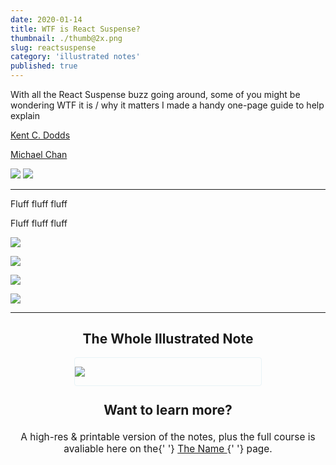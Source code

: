 ```yaml
---
date: 2020-01-14
title: WTF is React Suspense?
thumbnail: ./thumb@2x.png
slug: reactsuspense
category: 'illustrated notes'
published: true
---
```


<NotesContainer>

With all the React Suspense buzz going around, some of you might be wondering WTF it is / why it matters
I made a handy one-page guide to help explain

[Kent C. Dodds](https://twitter.com/kentcdodds)

[Michael Chan](https://twitter.com/chantastic)

<img style="max-width: 500px;" src="./build-an-app-with-react-suspense@2x.png" />
<img src="./use-suspense-to-simplify-your-async-ui@2x.png" />

<hr />

Fluff fluff fluff

Fluff fluff fluff

![](./WftReactSuspense_1.png)

![](./WftReactSuspense_2.png)

![](./WftReactSuspense_3.png)

![](./WftReactSuspense_4.png)

---

<h2 style="text-align: center; margin-bottom: 0;">The Whole Illustrated Note</h2>
 <br />

<div style="border: 1px solid #e8f3f7;
          box-sizing: border-box;
          border-radius: 4px;
          boxShadow: 0px 8px 16px -12px rgba(120, 134, 138, 0.75);
          max-width: 300px;
          margin: 0 auto;">

![](./WftReactSuspense--thumbnail.png)

</div>

<h3 style="text-align: center;
          font-size: 1.5em;
          margin-top: 1.2em;">
        Want to learn more?
      </h3>
      
<p style="font-size: 1.1em;
          text-align: center;
          margin: 0 auto;
          max-width: 500px;">
        A high-res & printable version of the notes, plus the full course
        is avaliable here on the{' '}
        <a href='#' rel='noopener noreferrer' target='_blank'>
          The Name
        </a>{' '}
        page.
      </p>

</NotesContainer>

